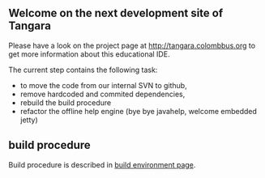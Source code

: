 == Welcome on the next development site of Tangara ==

Please have a look on the project page at http://tangara.colombbus.org to get more information about this educational IDE.

The current step contains the following task:
* to move the code from our internal SVN to github,
* remove hardcoded and commited dependencies,
* rebuild the build procedure
* refactor the offline help engine (bye bye javahelp, welcome embedded jetty)
==build procedure==
Build procedure is described in [[https://github.com/colombbus/tangara/wiki/Build-environment| build environment page]].
